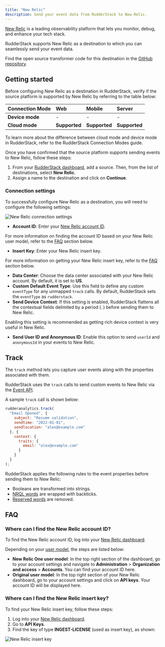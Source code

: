 ```yaml
---
title: "New Relic"
description: Send your event data from RudderStack to New Relic.
---
```


[New Relic](https://newrelic.com/) is a leading observability platform that lets you monitor, debug, and enhance your tech stack.

RudderStack supports New Relic as a destination to which you can seamlessly send your event data.

<div class="infoBlock">
Find the open source transformer code for this destination in the <a href="https://github.com/rudderlabs/rudder-transformer/tree/master/src/cdk/new_relic">GitHub repository</a>.
</div>

## Getting started

Before configuring New Relic as a destination in RudderStack, verify if the source platform is supported by New Relic by referring to the table below:

| **Connection Mode** | **Web** | **Mobile** | **Server** |
| :--- | :--- | :--- | :--- |
| **Device mode** | - | - | - |
| **Cloud mode** | **Supported**  | **Supported** | **Supported** |

<div class="infoBlock">
To learn more about the difference between cloud mode and device mode in RudderStack, refer to the <Link to="/destinations/rudderstack-connection-modes/">RudderStack Connection Modes</Link> guide.
</div>

Once you have confirmed that the source platform supports sending events to New Relic, follow these steps:

1. From your [RudderStack dashboard](https://app.rudderstack.com/), add a source. Then, from the list of destinations, select **New Relic**.
2. Assign a name to the destination and click on **Continue**.

### Connection settings

To successfully configure New Relic as a destination, you will need to configure the following settings:

<img src="../../assets/event-stream-destinations/new-relic-connection-settings.png" alt="New Relic connection settings"/>

- **Account ID**: Enter your [New Relic account ID](https://docs.newrelic.com/docs/accounts/accounts-billing/account-structure/account-id/).

<div class="infoBlock">

For more information on finding the account ID based on your New Relic user model, refer to the <a href="#faq">FAQ</a> section below.
</div>

- **Insert Key**: Enter your New Relic insert key.

<div class="infoBlock">

For more information on getting your New Relic insert key, refer to the <a href="#faq">FAQ</a> section below.
</div>

- **Data Center**: Choose the data center associated with your New Relic account. By default, it is set to **US**.
- **Custom Default Event Type**: Use this field to define any custom `eventType` for any unmapped `track` calls. By default, RudderStack sets the `eventType` as `rudderstack`.
- **Send Device Context**: If this setting is enabled, RudderStack flattens all the contextual fields delimited by a period (`.`) before sending them to New Relic.

<div class="successBlock">

Enabling this setting is recommended as getting rich device context is very useful in New Relic.
</div>

- **Send User ID and Anonymous ID**: Enable this option to send `userId` and `anonymousId` in your events to New Relic.

## Track

The <Link to="/event-spec/standard-events/track">`track`</Link> method lets you capture user events along with the properties associated with them.

RudderStack uses the `track` calls to send custom events to New Relic via the [Event API](https://docs.newrelic.com/docs/data-apis/ingest-apis/event-api/introduction-event-api/).

A sample `track` call is shown below:

```javascript
rudderanalytics.track(
  "Email Opened", {
    subject: "Resume validation",
    sendtime: "2022-01-01",
    sendlocation: "alex@example.com"
  }, {
    context: {
      traits: {
        email: "alex@example.com"
      }
    }
  }
);
```

RudderStack applies the following rules to the event properties before sending them to New Relic:

- Booleans are transformed into strings.
- [NRQL words](https://docs.newrelic.com/docs/data-apis/custom-data/custom-events/data-requirements-limits-custom-event-data/#:~:text=to%20the%20logs.-,NRQL%20syntax%20terms,-If%20you%20need) are wrapped with backticks.
- [Reserved words](https://docs.newrelic.com/docs/data-apis/custom-data/custom-events/data-requirements-limits-custom-event-data/#reserved-words) are removed.

## FAQ

### Where can I find the New Relic account ID?

To find the New Relic account ID, log into your [New Relic dashboard](https://one.newrelic.com). 

Depending on your [user model](https://docs.newrelic.com/docs/accounts/original-accounts-billing/original-users-roles/overview-user-models/), the steps are listed below:

- **New Relic One user model**:  In the top right section of the dashboard, go to your account settings and navigate to **Administration** > **Organization and access** >  **Accounts**. You can find your account ID here.
- **Original user model**: In the top right section of your New Relic dashboard, go to your account settings and click on **API keys**. Your account ID will be displayed here.

### Where can I find the New Relic insert key?

To find your New Relic insert key, follow these steps:

1. Log into your [New Relic dashboard](https://one.newrelic.com).
2. Go to **API Keys**.
3. Find the key of type **INGEST-LICENSE** (used as insert key), as shown:

<img src="../../assets/event-stream-destinations/new-relic-insert-key.png" alt="New Relic insert key"/>


